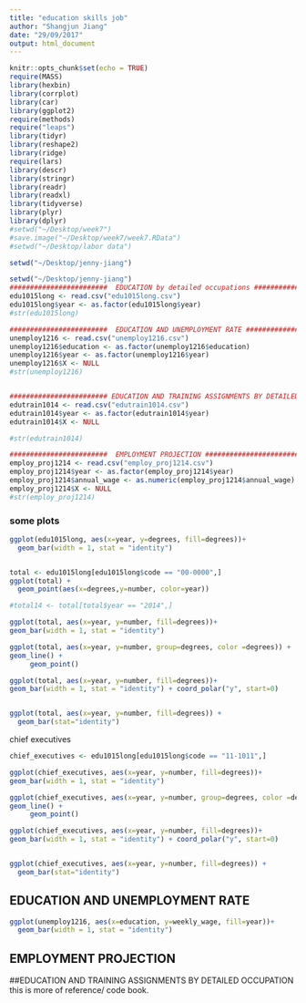 ```yaml
---
title: "education skills job"
author: "Shangjun Jiang"
date: "29/09/2017"
output: html_document
---
```


```r
knitr::opts_chunk$set(echo = TRUE)
require(MASS)
library(hexbin)
library(corrplot)
library(car)
library(ggplot2)
require(methods)
require("leaps")
library(tidyr)
library(reshape2)
library(ridge)
require(lars)
library(descr)
library(stringr)
library(readr)
library(readxl)
library(tidyverse)
library(plyr)
library(dplyr)
#setwd("~/Desktop/week7")
#save.image("~/Desktop/week7/week7.RData")
#setwd("~/Desktop/labor data")

setwd("~/Desktop/jenny-jiang")
```


```r
setwd("~/Desktop/jenny-jiang")
########################  EDUCATION by detailed occupations ########################  
edu1015long <- read.csv("edu1015long.csv")
edu1015long$year <- as.factor(edu1015long$year)
#str(edu1015long)

########################  EDUCATION AND UNEMPLOYMENT RATE ########################  
unemploy1216 <- read.csv("unemploy1216.csv")
unemploy1216$education <- as.factor(unemploy1216$education)
unemploy1216$year <- as.factor(unemploy1216$year)
unemploy1216$X <- NULL
#str(unemploy1216)


######################## EDUCATION AND TRAINING ASSIGNMENTS BY DETAILED OCCUPATION ##################
edutrain1014 <- read.csv("edutrain1014.csv")
edutrain1014$year <- as.factor(edutrain1014$year)
edutrain1014$X <- NULL

#str(edutrain1014)

########################  EMPLOYMENT PROJECTION ########################
employ_proj1214 <- read.csv("employ_proj1214.csv")
employ_proj1214$year <- as.factor(employ_proj1214$year)
employ_proj1214$annual_wage <- as.numeric(employ_proj1214$annual_wage)
employ_proj1214$X <- NULL
#str(employ_proj1214)


```

### some plots 
```r


ggplot(edu1015long, aes(x=year, y=degrees, fill=degrees))+
  geom_bar(width = 1, stat = "identity")


total <- edu1015long[edu1015long$code == "00-0000",]
ggplot(total) +
  geom_point(aes(x=degrees,y=number, color=year))

#total14 <- total[total$year == "2014",]

ggplot(total, aes(x=year, y=number, fill=degrees))+
geom_bar(width = 1, stat = "identity")

ggplot(total, aes(x=year, y=number, group=degrees, color =degrees)) +
geom_line() +
     geom_point() 

ggplot(total, aes(x=year, y=number, fill=degrees))+
geom_bar(width = 1, stat = "identity") + coord_polar("y", start=0)


ggplot(total, aes(x=year, y=number, fill=degrees)) + 
  geom_bar(stat="identity")


```

chief executives

```r


chief_executives <- edu1015long[edu1015long$code == "11-1011",]

ggplot(chief_executives, aes(x=year, y=number, fill=degrees))+
geom_bar(width = 1, stat = "identity")

ggplot(chief_executives, aes(x=year, y=number, group=degrees, color =degrees)) +
geom_line() +
     geom_point() 

ggplot(chief_executives, aes(x=year, y=number, fill=degrees))+
geom_bar(width = 1, stat = "identity") + coord_polar("y", start=0)


ggplot(chief_executives, aes(x=year, y=number, fill=degrees)) + 
  geom_bar(stat="identity")

```



## EDUCATION AND UNEMPLOYMENT RATE
```r
ggplot(unemploy1216, aes(x=education, y=weekly_wage, fill=year))+
  geom_bar(width = 1, stat = "identity")

```


## EMPLOYMENT PROJECTION



##EDUCATION AND TRAINING ASSIGNMENTS BY DETAILED OCCUPATION
this is more of reference/ code book. 
 
```r

```






